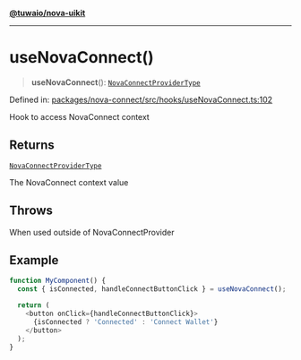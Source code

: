 [**@tuwaio/nova-uikit**](../../../../README.md)

***

# useNovaConnect()

> **useNovaConnect**(): [`NovaConnectProviderType`](../interfaces/NovaConnectProviderType.md)

Defined in: [packages/nova-connect/src/hooks/useNovaConnect.ts:102](https://github.com/TuwaIO/nova-uikit/blob/e51115efe02c340d7b85749415a2038aba217f7d/packages/nova-connect/src/hooks/useNovaConnect.ts#L102)

Hook to access NovaConnect context

## Returns

[`NovaConnectProviderType`](../interfaces/NovaConnectProviderType.md)

The NovaConnect context value

## Throws

When used outside of NovaConnectProvider

## Example

```typescript
function MyComponent() {
  const { isConnected, handleConnectButtonClick } = useNovaConnect();

  return (
    <button onClick={handleConnectButtonClick}>
      {isConnected ? 'Connected' : 'Connect Wallet'}
    </button>
  );
}
```
